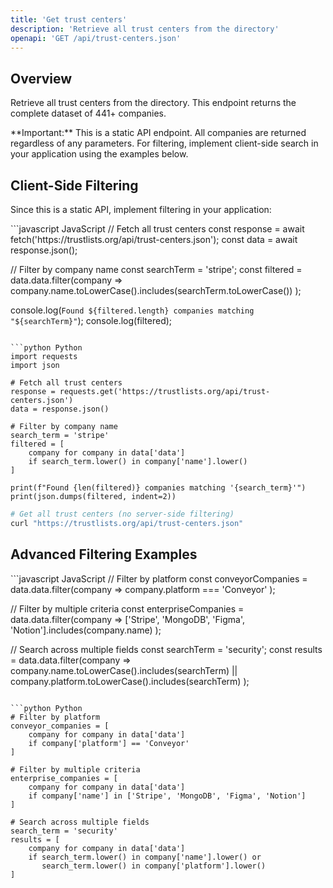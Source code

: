 ```yaml
---
title: 'Get trust centers'
description: 'Retrieve all trust centers from the directory'
openapi: 'GET /api/trust-centers.json'
---
```


## Overview

Retrieve all trust centers from the directory. This endpoint returns the complete dataset of 441+ companies.

<Warning>
**Important:** This is a static API endpoint. All companies are returned regardless of any parameters. For filtering, implement client-side search in your application using the examples below.
</Warning>

## Client-Side Filtering

Since this is a static API, implement filtering in your application:

<CodeGroup>
```javascript JavaScript
// Fetch all trust centers
const response = await fetch('https://trustlists.org/api/trust-centers.json');
const data = await response.json();

// Filter by company name
const searchTerm = 'stripe';
const filtered = data.data.filter(company => 
  company.name.toLowerCase().includes(searchTerm.toLowerCase())
);

console.log(`Found ${filtered.length} companies matching "${searchTerm}"`);
console.log(filtered);
```

```python Python
import requests
import json

# Fetch all trust centers
response = requests.get('https://trustlists.org/api/trust-centers.json')
data = response.json()

# Filter by company name
search_term = 'stripe'
filtered = [
    company for company in data['data'] 
    if search_term.lower() in company['name'].lower()
]

print(f"Found {len(filtered)} companies matching '{search_term}'")
print(json.dumps(filtered, indent=2))
```

```bash cURL
# Get all trust centers (no server-side filtering)
curl "https://trustlists.org/api/trust-centers.json"
```
</CodeGroup>

## Advanced Filtering Examples

<CodeGroup>
```javascript JavaScript
// Filter by platform
const conveyorCompanies = data.data.filter(company => 
  company.platform === 'Conveyor'
);

// Filter by multiple criteria
const enterpriseCompanies = data.data.filter(company => 
  ['Stripe', 'MongoDB', 'Figma', 'Notion'].includes(company.name)
);

// Search across multiple fields
const searchTerm = 'security';
const results = data.data.filter(company => 
  company.name.toLowerCase().includes(searchTerm) ||
  company.platform.toLowerCase().includes(searchTerm)
);
```

```python Python
# Filter by platform
conveyor_companies = [
    company for company in data['data'] 
    if company['platform'] == 'Conveyor'
]

# Filter by multiple criteria
enterprise_companies = [
    company for company in data['data'] 
    if company['name'] in ['Stripe', 'MongoDB', 'Figma', 'Notion']
]

# Search across multiple fields
search_term = 'security'
results = [
    company for company in data['data'] 
    if search_term.lower() in company['name'].lower() or 
       search_term.lower() in company['platform'].lower()
]
```
</CodeGroup>
